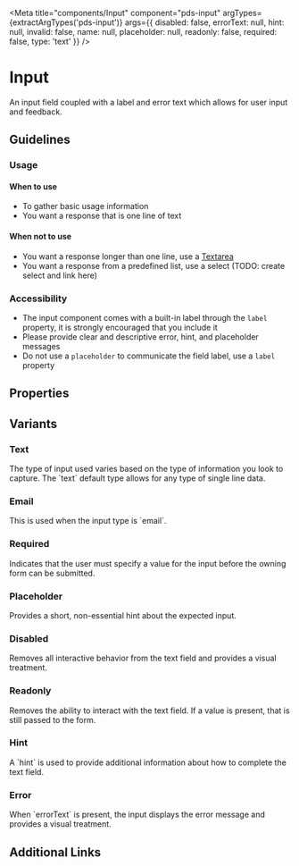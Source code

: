 


<Meta
  title="components/Input"
  component="pds-input"
  argTypes={extractArgTypes('pds-input')}
  args={{
    disabled: false,
    errorText: null,
    hint: null,
    invalid: false,
    name: null,
    placeholder: null,
    readonly: false,
    required: false,
    type: 'text'
}}
/>

# Input

<p>
  An input field coupled with a label and error text which allows for user input and feedback.
</p>

## Guidelines
### Usage

#### When to use
- To gather basic usage information
- You want a response that is one line of text

#### When not to use
- You want a response longer than one line, use a [Textarea](/docs/components-textarea--default)
- You want a response from a predefined list, use a select (TODO: create select and link here)


### Accessibility
- The input component comes with a built-in label through the `label` property, it is strongly encouraged that you include it
- Please provide clear and descriptive error, hint, and placeholder messages
- Do not use a `placeholder` to communicate the field label, use a `label` property

## Properties
<ArgsTable of="pds-input" />

## Variants

### Text
<p>The type of input used varies based on the type of information you look to capture. The `text` default type allows for any type of single line data.</p>

<Story story={stories.Text} />

<Canvas>
  <pds-input label="Name" type="text" value="Frank Dux"></pds-input>
</Canvas>

### Email
<p>This is used when the input type is `email`.</p>

<Story story={stories.Email} />

<Canvas>
  <pds-input label="Name" type="email" value="Frank Dux"></pds-input>
</Canvas>

### Required
<p>Indicates that the user must specify a value for the input before the owning form can be submitted.</p>

<Story story={stories.Required} />

<Canvas>
  <pds-input label="Name" type="email" required="true" value="Frank Dux"></pds-input>
</Canvas>

### Placeholder
<p>Provides a short, non-essential hint about the expected input.</p>

<Story story={stories.Placeholder} />

<Canvas>
  <pds-input label="Name" type="email" placeholder="123@email.com" value="Frank Dux"></pds-input>
</Canvas>

### Disabled
<p>Removes all interactive behavior from the text field and provides a visual treatment.</p>

<Story story={stories.Disabled} />

<Canvas>
  <pds-input label="Name" type="email" disabled="true" value="Frank Dux"></pds-input>
</Canvas>

### Readonly
<p>Removes the ability to interact with the text field. If a value is present, that is still passed to the form.</p>

<Story story={stories.Readonly} />

<Canvas>
  <pds-input label="Name" type="email" readonly="true" value="Frank Dux"></pds-input>
</Canvas>

### Hint
<p>A `hint` is used to provide additional information about how to complete the text field.</p>

<Story story={stories.Hint} />

<Canvas>
  <pds-input label="Name" type="email" hint="Please use the correct format" value="Frank Dux"></pds-input>
</Canvas>

### Error
<p>When `errorText` is present, the input displays the error message and provides a visual treatment.</p>

<Story story={stories.Error} />

<Canvas>
  <pds-input label="Name" type="email" error-text="Please provide a valid Email address" value="Frank Dux"></pds-input>
</Canvas>

## Additional Links

